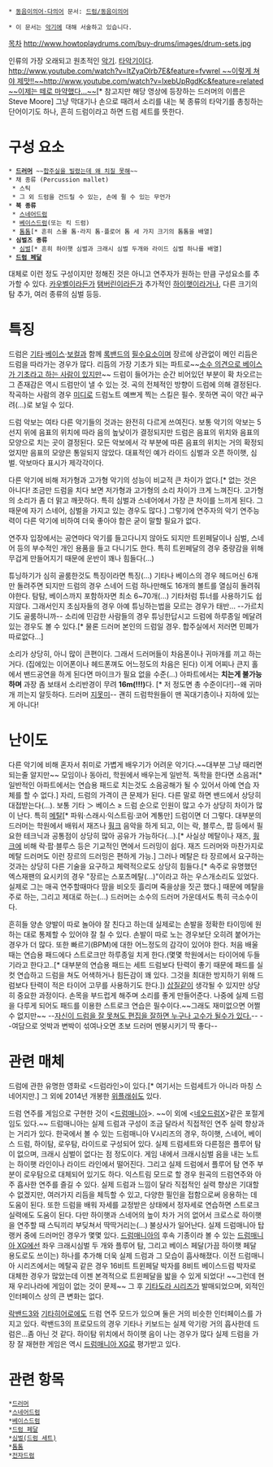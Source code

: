  * [[동음이의어·다의어]] 문서: [[드럼/동음이의어]]

 * 이 문서는 [[악기]]에 대해 서술하고 있습니다.

[[목차]]
http://www.howtoplaydrums.com/buy-drums/images/drum-sets.jpg

인류의 가장 오래되고 원초적인 [[악기]]. [[타악기]]이다. [[http://www.youtube.com/watch?v=ItZyaOlrb7E&feature=fvwrel ~~이렇게 쳐야 제맛!!~~]][[http://www.youtube.com/watch?v=lxebUpRgdKc&feature=related ~~이제는 떼로 마약했다...~~]][* 참고지만 해당 영상에 등장하는 드러머의 이름은 Steve Moore] 그냥 막대기나 손으로 때려서 소리를 내는 북 종류의 타악기를 총칭하는 단어이기도 하나, 흔히 드럼이라고 하면 드럼 세트를 뜻한다.


= 구성 요소 =
 * '''[[드러머]]''' ~~[[설렁탕을 사왔는데 왜 먹지를 못해|합주실을 빌렸는데 왜 치질 못해]]~~
 * 채 종류 (Percussion mallet)
  * 스틱
  * 그 외 드럼을 건드릴 수 있는, 손에 쥘 수 있는 무언가
 * '''북 종류'''
  * [[스네어드럼]]
  * [[베이스드럼]](또는 킥 드럼)
  * [[톰톰]][* 흔히 스몰 톰·라지 톰·플로어 톰 세 가지 크기의 톰톰을 배열]
 * '''심벌즈 종류'''
  * [[심벌(드럼 세트)|심벌]][* 흔히 하이햇 심벌과 크래시 심벌 두개와 라이드 심벌 하나를 배열]
 * '''[[드럼 페달]]'''

대체로 이런 정도 구성이지만 정해진 것은 아니고 연주자가 원하는 만큼 구성요소를 추가할 수 있다. [[카우벨]]이라든가 [[탬버린]]이라든가 추가적인 [[하이햇]]이라거나, 다른 크기의 탐 추가, 여러 종류의 심벌 등등.

= 특징 =
드럼은 [[기타]]·[[베이스]]·[[보컬]]과 함께 [[록밴드]]의 [[필수요소]]이며 장르에 상관없이 메인 리듬은 드럼을 따라가는 경우가 많다. 리듬의 가장 기초가 되는 파트로~~[[베이시스트|소수 의견으로 베이스가 기초라고 하는 사람이 있지만]]~~ 드럼이 들어가는 순간 비어있던 부분이 확 차오르는 그 존재감은 역시 드럼만이 낼 수 있는 것. 곡의 전체적인 방향이 드럼에 의해 결정된다. 작곡하는 사람의 경우 [[미디]]로 드럼노트 예쁘게 찍는 스킬은 필수. 못하면 곡이 약간 싸구려(…)로 보일 수 있다.

드럼 악보는 여타 다른 악기들의 것과는 완전히 다르게 쓰여진다. 보통 악기의 악보는 5선지 위에 음표의 위치에 따라 음의 높낮이가 결정되지만 드럼은 음표의 위치와 음표의 모양으로 치는 곳이 결정된다. 모든 악보에서 각 부분에 따른 음표의 위치는 거의 확정되었지만 음표의 모양은 통일되지 않았다. 대표적인 예가 라이드 심벌과 오픈 하이햇, 심벌. 악보마다 표시가 제각각이다.

다른 악기에 비해 저가형과 고가형 악기의 성능이 비교적 큰 차이가 없다.[* 없는 것은 아니다! 조금만 드럼을 치다 보면 저가형과 고가형의 소리 차이가 크게 느껴진다. 고가형의 소리가 좀 더 맑고 깨끗하다. 특히 심벌과 스네어에서 가장 큰 차이를 느끼게 된다. 그 때문에 자기 스네어, 심벌을 가지고 있는 경우도 많다.] 그렇기에 연주자의 악기 연주능력이 다른 악기에 비하여 더욱 좋아야 함은 굳이 말할 필요가 없다.

연주자 입장에서는 공연마다 악기를 들고다니지 않아도 되지만 트윈페달이나 심벌, 스네어 등의 부수적인 개인 용품을 들고 다니기도 한다. 특히 트윈페달의 경우 중량감을 위해 무겁게 만들어지기 때문에 운반이 꽤나 힘들다(...)

튜닝하기가 심히 골룸한것도 특징이라면 특징(...) 기타나 베이스의 경우 헤드머신 6개만 돌려주면 되지만 드럼의 경우 스네어 드럼 하나만해도 16개의 볼트를 열심히 돌려줘야한다. 탐탐, 베이스까지 포함하자면 최소 6~70개(...) 기타처럼 튜너를 사용하기도 쉽지않다. 그래서인지 초심자들의 경우 아예 튜닝하는법을 모르는 경우가 태반... --가르치기도 골룸하니까-- 소리에 민감한 사람들의 경우 튜닝한답시고 드럼에 하루종일 메달려있는 경우도 볼 수 있다.[* 물론 드러머 본인의 드럼일 경우. 합주실에서 저러면 민폐가 따로없다...]

소리가 상당히, 아니 많이 큰편이다. 그래서 드러머들이 차음폰이나 귀마개를 끼고 하는거다. (집에있는 이어폰이나 헤드폰껴도 어느정도의 차음은 된다) 이게 어찌나 큰지 홀에서 밴드공연을 하게 된다면 마이크가 필요 없을 수준(...) 아파트에서는 '''치는게 불가능하며''' 과장 좀 보태서 소리반경이 무려 '''16m(!!!)'''다. [* 저 정도면 총 수준이다!]--왜 귀마개 끼는지 알듯하다. 드러머 [[지못미]]-- 괜히 드럼학원들이 맨 꼭대기층이나 지하에 있는게 아니다!

= 난이도 =
다른 악기에 비해 혼자서 취미로 가볍게 배우기가 어려운 악기다.~~대부분 그냥 때리면 되는줄 알지만~~ 모임이나 동아리, 학원에서 배우는게 일반적. 독학을 한다면 소음과[* 일반적인 아파트에서는 연습용 패드로 치는것도 소음공해가 될 수 있어서 아예 연습 자체를 할 수 없다.] 자리, 드럼의 가격이 큰 문제가 된다. 다른 말로 하면 밴드에서 상당히 대접받는다(…). 보통 기타 ＞ 베이스 ≥ 드럼 순으로 인원이 많고 수가 상당히 차이가 많이 난다. 특히 [[메탈]][* 파워·스래시·익스트림·코어 계통만] 드럼이면 더 그렇다. 대부분의 드러머는 학원에서 배워서 재즈나 [[훵크]] 음악을 하게 되고, 이는 락, 블루스, 팝 등에서 필요한 테크닉과 공통점이 상당히 많아 공유가 가능하다(…).[* 사실상 메탈이나 재즈, [[훵크]]에 비해 락·팝·블루스 등은 기교적인 면에서 드러밍이 쉽다. 재즈 드러머와 마찬가지로 메탈 드러머도 이런 장르의 드러밍은 편하게 가능.] 그러나 메탈은 타 장르에서 요구하는 것과는 상당히 다른 기술을 요구하고 체력적으로도 상당히 힘들다.[* 속주로 유명했던 엑스재팬의 요시키의 경우 "장르는 스포츠메탈(...)"이라고 하는 우스개소리도 있었다.실제로 그는 매곡 연주할때마다 땀을 비오듯 흘리며 죽을상을 짓곤 했다.] 때문에 메탈을 주로 하는, 그리고 제대로 하는(…) 드러머는 소수의 드러머 가운데서도 특히 극소수이다.

흔히들 양손 양발이 따로 놀아야 잘 친다고 하는데 실제로는 손발을 정확한 타이밍에 원하는 대로 통제할 수 있어야 잘 칠 수 있다. 손발이 따로 노는 경우보단 오히려 붙어가는 경우가 더 많다. 또한 빠르기(BPM)에 대한 어느정도의 감각이 있어야 한다. 처음 배울 때는 연습용 패드에다 스트로크만 하루종일 치게 한다.(몇몇 학원에서는 타이어에 두들기라고 한다고..[* 대부분의 연습용 패드는 세트 드럼보다 탄력이 좋기 때문에 패드를 실컷 연습하고 드럼을 쳐도 어색하거나 힘든감이 꽤 있다. 그것을 최대한 방지하기 위해 드럼보다 탄력이 적은 타이어 고무를 사용하기도 한다.]) [[삽질]]같이 생각될 수 있지만 상당히 중요한 과정이다. 손목을 부드럽게 해주며 소리를 좋게 만들어준다. 나중에 실제 드럼을 다루게 되어도 패드를 이용한 스트로크 연습은 필수이다.~~그래도 재미없으면 어쩔 수 없지만~~ --[http://youtu.be/JzqumbhfxRo  자신이 드럼을 잘 못쳐도 편집을 잘하면 누구나 고수가 될수가 있다.]-- --여담으로 엇박과 변박이 섞여나오면 초보 드러머 멘붕시키기 딱 좋다--

= 관련 매체 =
드럼에 관한 유명한 영화로 <드럼라인>이 있다.[* 여기서는 드럼세트가 아니라 마칭 스네어지만.] 그 외에 2014년 개봉한 [[위플래쉬]]도 있다. 

드럼 연주를 게임으로 구현한 것이 <[[드럼매니아]]>. ~~이 외에 <[[네오드럼X]]>같은 포절게임도 있다.~~ 드럼매니아는 실제 드럼과 구성이 조금 달라서 직접적인 연주 실력 향상과는 거리가 있다. 한국에서 볼 수 있는 드럼매니아 V시리즈의 경우, 하이햇, 스네어, 베이스 드럼, 하이탐, 로우탐, 라이드로 구성되어 있다. 실제 드럼세트와 다른점은 플루어 탐이 없으며, 크래시 심벌이 없다는 점 정도이다. 게임 내에서 크래시심벌 음을 내는 노트는 하이햇 라인이나 라이드 라인에서 떨어진다. 그리고 실제 드럼에서 플루어 탐 연주 부분이 로우탐으로 대체되어 있기도 하다. 익스트림 모드로 할 경우 원곡의 드럼연주와 아주 흡사한 연주를 즐길 수 있다. 실제 드럼과 느낌이 달라 직접적인 실력 향상은 기대할 수 없겠지만, 여러가지 리듬을 체득할 수 있고, 다양한 필인을 접함으로써 응용하는 데 도움이 된다. 또한 드럼을 배워 자세를 교정받은 상태에서 정자세로 연습하면 스트로크 실력에도 도움이 된다. 다만 하이햇과 스네어의 높이 차가 거의 없어서 크로스로 하이햇을 연주할 때 스틱끼리 부딪쳐서 딱딱거리는(...) 불상사가 일어난다.
실제 드럼매니아 탑랭커 중에 드러머인 경우가 몇몇 있다.
[[드럼매니아]]의 후속 기종이라 볼 수 있는 [[드럼매니아 XG]]에선 좌우 크래시심벌 두 개와 플루어 탐, 그리고 베이스 페달(가끔 하이햇 페달 용도로도 쓰이는) 하나를 추가해 더욱 실제 드럼과 그 모습이 흡사해졌다. 이전 드럼매니아 시리즈에서는 메탈곡 같은 경우 16비트 트윈페달 박자를 8비트 베이스드럼 박자로 대체한 경우가 많았는데 이젠 본격적으로 트윈페달을 밟을 수 있게 되었다!  ~~그런데 현재 우리나라에 게임이 없는 것이 문제~~
그 후 [[기타도라 시리즈]]가 발매되었으며, 외적인 인터페이스 상의 큰 변화는 없다.

[[락밴드3]]와 [[기타히어로]]에도 드럼 연주 모드가 있으며 둘은 거의 비슷한 인터페이스를 가지고 있다.
락밴드3의 프로모드의 경우 기타나 키보드는 실제 악기랑 거의 흡사한데 드럼은...좀 아닌 것 같다. 하이탐 위치에서 하이햇 음이 나는 경우가 많다
실제 드럼을 가장 잘 재현한 게임은 역시 [[드럼매니아 XG]]로 평가받고 있다.
= 관련 항목 =
 *[[드러머]]
 *[[스네어드럼]]
 *[[베이스드럼]]
 *[[드럼 페달]]
 *[[심벌(드럼 세트)]]
 *[[톰톰]]
 *[[전자드럼]]
